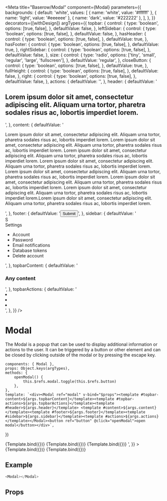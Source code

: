 

<Meta
    title="Baserow/Modal"
    component={Modal}
    parameters={{
        backgrounds: {
            default: 'white',
            values: [
                { name: 'white', value: '#ffffff' },
                { name: 'light', value: '#eeeeee' },
                { name: 'dark', value: '#222222' },
            ],
        },
    }}
    decorators={[withDesign]}
    argTypes={{
        topbar: {
            control: {
                type: 'boolean',
                options: [true, false],
            },
            defaultValue: false,
        },
        leftSidebar: {
            control: {
                type: 'boolean',
                options: [true, false],
            },
            defaultValue: false,
        },
        hasHeader: {
            control: {
                type: 'boolean',
                options: [true, false],
            },
            defaultValue: true,
        },
        hasFooter: {
            control: {
                type: 'boolean',
                options: [true, false],
            },
            defaultValue: true,
        },
        rightSidebar: {
            control: {
                type: 'boolean',
                options: [true, false],
            },
            defaultValue: false,
        },
        size: {
            control: {
                type: 'radio',
                options: ['tiny', 'small', 'regular', 'large', 'fullscreen'],
            },
            defaultValue: 'regular',
        },
        closeButton: {
            control: {
                type: 'boolean',
                options: [true, false],
            },
            defaultValue: true,
        },
        fullHeight: {
            control: {
                type: 'boolean',
                options: [true, false],
            },
            defaultValue: false,
        },
        right: {
            control: {
                type: 'boolean',
                options: [true, false],
            },
            defaultValue: false,
        },
        actions: {
            defaultValue: '',
        },
        header: {
            defaultValue:
                '<h2>Lorem ipsum dolor sit amet, consectetur adipiscing elit. Aliquam urna tortor, pharetra sodales risus ac, lobortis imperdiet lorem.</h2>',
        },
        content: {
            defaultValue:
                '<p>Lorem ipsum dolor sit amet, consectetur adipiscing elit. Aliquam urna tortor, pharetra sodales risus ac, lobortis imperdiet lorem. Lorem ipsum dolor sit amet, consectetur adipiscing elit. Aliquam urna tortor, pharetra sodales risus ac, lobortis imperdiet lorem. Lorem ipsum dolor sit amet, consectetur adipiscing elit. Aliquam urna tortor, pharetra sodales risus ac, lobortis imperdiet lorem. Lorem ipsum dolor sit amet, consectetur adipiscing elit. Aliquam urna tortor, pharetra sodales risus ac, lobortis imperdiet lorem. Lorem ipsum dolor sit amet, consectetur adipiscing elit. Aliquam urna tortor, pharetra sodales risus ac, lobortis imperdiet lorem. Lorem ipsum dolor sit amet, consectetur adipiscing elit. Aliquam urna tortor, pharetra sodales risus ac, lobortis imperdiet lorem. Lorem ipsum dolor sit amet, consectetur adipiscing elit. Aliquam urna tortor, pharetra sodales risus ac, lobortis imperdiet lorem.Lorem ipsum dolor sit amet, consectetur adipiscing elit. Aliquam urna tortor, pharetra sodales risus ac, lobortis imperdiet lorem.</p>',
        },
        footer: {
            defaultValue: '<Button>Submit</Button>',
        },
        sidebar: {
            defaultValue:
                '<div class="modal-sidebar__head"><div class="avatar avatar--rounded avatar--large avatar--blue"><span class="avatar__initials">S</span></div> <div class="modal-sidebar__head-name">Settings</div></div><ul class="modal-sidebar__nav"><li><a class="modal-sidebar__nav-link active"><i class="modal-sidebar__nav-icon iconoir-user"></i>Account</a></li><li><a class="modal-sidebar__nav-link"><i class="modal-sidebar__nav-icon iconoir-lock"></i>Password</a></li><li><a class="modal-sidebar__nav-link"><i class="modal-sidebar__nav-icon iconoir-mail"></i>Email notifications</a></li><li><a class="modal-sidebar__nav-link"><i class="modal-sidebar__nav-icon iconoir-key-alt-plus"></i>Database tokens</a></li><li><a class="modal-sidebar__nav-link"><i class="modal-sidebar__nav-icon iconoir-cancel"></i>Delete account</a></li></ul>',
        },
        topbarContent: {
            defaultValue: '<h3 class="margin-bottom-0">Any content</h3>',
        },
        topbarActions: {
            defaultValue:
                '<li class="modal__topbar-icon"><i class="iconoir-bell"></i></li><li class="modal__topbar-icon"><i class="iconoir-message"></i></li><li class="modal__topbar-icon"><i class="baserow-icon-more-vertical"></i></li>',
        },
    }}
/>

# Modal

The Modal is a popup that can be used to display additional information or actions to the user. It can be triggered by a button or other element and can be closed by clicking outside of the modal or by pressing the escape key.

    components: { Modal },
    props: Object.keys(argTypes),
    methods: {
        openModal() {
            this.$refs.modal.toggle(this.$refs.button)
        },
    },
    template: `<div><Modal ref="modal" v-bind="$props"><template #topbar-content>${args.topbarContent}</template><template #topbar-actions>${args.topbarActions}</template><template #header>${args.header}</template> <template #content>${args.content}</template><template #footer>${args.footer}</template><template #sidebar>${args.sidebar}</template><template #actions>${args.actions}</template></Modal><button ref="button" @click="openModal">open modal</button></div>`,
})

<Canvas>
    <Story name="Simple" args={{}}>
        {Template.bind({})}
    </Story>
    <Story
        name="Left sidebar"
        args={{
            leftSidebar: true,
        }}
    >
        {Template.bind({})}
    </Story>
    <Story
        name="Right sidebar"
        args={{
            rightSidebar: true,
        }}
    >
        {Template.bind({})}
    </Story>
    <Story
        name="Right sidebar with actions"
        args={{
            rightSidebar: true,
            actions:
                '<div><a class="row-edit-modal-comments-notification-mode"><i class="iconoir-bell"></i></a></div>',
        }}
    >
        {Template.bind({})}
    </Story>
    <Story
        name="Topbar"
        args={{
            topbar: true,
            rightSidebar: true,
        }}
    >
        {Template.bind({})}
    </Story>
</Canvas>

## Example

```javascript
<Modal></Modal>
```

## Props

<Props of={Modal} />
